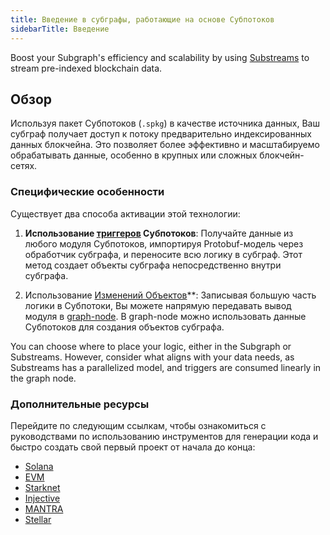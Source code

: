 ```yaml
---
title: Введение в субграфы, работающие на основе Субпотоков
sidebarTitle: Введение
---
```


Boost your Subgraph's efficiency and scalability by using [Substreams](/substreams/introduction/) to stream pre-indexed blockchain data.

## Обзор

Используя пакет Субпотоков (`.spkg`) в качестве источника данных, Ваш субграф получает доступ к потоку предварительно индексированных данных блокчейна. Это позволяет более эффективно и масштабируемо обрабатывать данные, особенно в крупных или сложных блокчейн-сетях.

### Специфические особенности

Существует два способа активации этой технологии:

1. **Использование [триггеров](/sps/triggers/) Субпотоков**: Получайте данные из любого модуля Субпотоков, импортируя Protobuf-модель через обработчик субграфа, и переносите всю логику в субграф. Этот метод создает объекты субграфа непосредственно внутри субграфа.

2. Использование [Изменений Объектов](https://docs.substreams.dev/how-to-guides/sinks/subgraph/graph-out)\*\*: Записывая большую часть логики в Субпотоки, Вы можете напрямую передавать вывод модуля в [graph-node](/indexing/tooling/graph-node/). В graph-node можно использовать данные Субпотоков для создания объектов субграфа.

You can choose where to place your logic, either in the Subgraph or Substreams. However, consider what aligns with your data needs, as Substreams has a parallelized model, and triggers are consumed linearly in the graph node.

### Дополнительные ресурсы

Перейдите по следующим ссылкам, чтобы ознакомиться с руководствами по использованию инструментов для генерации кода и быстро создать свой первый проект от начала до конца:

- [Solana](/substreams/developing/solana/transactions/)
- [EVM](https://docs.substreams.dev/tutorials/intro-to-tutorials/evm)
- [Starknet](https://docs.substreams.dev/tutorials/intro-to-tutorials/starknet)
- [Injective](https://docs.substreams.dev/tutorials/intro-to-tutorials/on-cosmos/injective)
- [MANTRA](https://docs.substreams.dev/tutorials/intro-to-tutorials/on-cosmos/mantra)
- [Stellar](https://docs.substreams.dev/tutorials/intro-to-tutorials/stellar)
